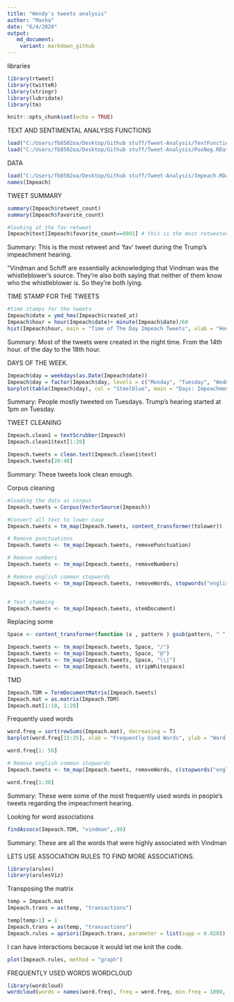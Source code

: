 ```yaml
---
title: "Wendy's tweets analysis"
author: "Masha"
date: "6/4/2020"
output:  
   md_document:
    variant: markdown_github
---
```

libraries 
```r
library(rtweet)
library(twitteR)
library(stringr)
library(lubridate)
library(tm)
```

```r
knitr::opts_chunk$set(echo = TRUE)
```
TEXT AND SENTIMENTAL ANALYSIS FUNCTIONS
```r
load("C:/Users/fb8502oa/Desktop/Github stuff/Tweet-Analysis/TextFunctions.RData")
load("C:/Users/fb8502oa/Desktop/Github stuff/Tweet-Analysis/PosNeg.RData")
```

DATA
```r
load("C:/Users/fb8502oa/Desktop/Github stuff/Tweet-Analysis/Impeach.RData")
names(Impeach)
```

TWEET SUMMARY
```r
summary(Impeach$retweet_count)
summary(Impeach$favorite_count)
```
```r
#looking at the fav retweet
Impeach$text[Impeach$favorite_count==8991] # this is the most retweeted tweet
```

Summary: This is the most retweet and 'fav' tweet during the Trump's impeachment hearing.

"Vindman and Schiff are essentially acknowledging that Vindman was the whistleblower’s source. They’re also both saying that neither of them know who the whistleblower is. So they’re both lying.


TIME STAMP FOR THE TWEETS
```r
#time stamps for the tweets
Impeach$date = ymd_hms(Impeach$created_at)
Impeach$hour = hour(Impeach$date)+ minute(Impeach$date)/60
hist(Impeach$hour, main = "Time of The Day Impeach Tweets", xlab = "Hours of The Day,", col = "steelblue", breaks =24)
```

Summary:
Most of the tweets were created in the night time. From the 14th hour. of the day to the 18th hour.

DAYS OF THE WEEK.
```r
Impeach$day = weekdays(as.Date(Impeach$date))
Impeach$day = factor(Impeach$day, levels = c("Monday", "Tuesday", "Wednesday", "Thursday", "Friday", "Saturday", "Sunday"))
barplot(table(Impeach$day), col = "Steelblue", main = "Days: Impeachment Tweets")
```
Summary: 
People mostly tweeted on Tuesdays.
Trump's hearing started at 1pm on Tuesday.


TWEET CLEANING
```r
Impeach.clean1 = textScrubber(Impeach)
Impeach.clean1$text[1:20]
```

```r
Impeach.tweets = clean.text(Impeach.clean1$text)
Impeach.tweets[20:40]
```
Summary:
These tweets look clean enough.


Corpus cleaning 
```r
#loading the data as corpus
Impeach.tweets = Corpus(VectorSource(Impeach))

#Convert all text to lower case
Impeach.tweets = tm_map(Impeach.tweets, content_transformer(tolower))

# Remove punctuations
Impeach.tweets <- tm_map(Impeach.tweets, removePunctuation)

# Remove numbers
Impeach.tweets <- tm_map(Impeach.tweets, removeNumbers)

# Remove english common stopwords
Impeach.tweets <- tm_map(Impeach.tweets, removeWords, stopwords("english"))


# Text stemming
Impeach.tweets <- tm_map(Impeach.tweets, stemDocument)

```


Replacing some
```r
Space <- content_transformer(function (x , pattern ) gsub(pattern, " ", x))

Impeach.tweets <- tm_map(Impeach.tweets, Space, "/")
Impeach.tweets <- tm_map(Impeach.tweets, Space, "@")
Impeach.tweets <- tm_map(Impeach.tweets, Space, "\\|")
Impeach.tweets <- tm_map(Impeach.tweets, stripWhitespace)

```

TMD
```r
Impeach.TDM = TermDocumentMatrix(Impeach.tweets)
Impeach.mat = as.matrix(Impeach.TDM)
Impeach.mat[1:10, 1:20]
```

Frequently used words
```r
word.freq = sort(rowSums(Impeach.mat), decreasing = T)
barplot(word.freq[15:25], xlab = "Frequently Used Words", ylab = "Word Frequency", col = "Steelblue")
```


```r
word.freq[1: 50]
```

```r
# Remove english common stopwords
Impeach.tweets <- tm_map(Impeach.tweets, removeWords, c(stopwords("english"), "will", "use","today", "can", "come", "think", "watch", "day", "app"))
```

```r
word.freq[1:30]
```

Summary:
These were some of the most frequently used words in people's tweets regarding the impeachment hearing.


Looking for word associations
```r
findAssocs(Impeach.TDM, "vindman",.99)
```

Summary:
These are all the words that were highly associated with Vindman


LETS USE ASSOCIATION RULES TO FIND MORE ASSOCIATIONS.

```r
library(arules)
library(arulesViz)
```

Transposing the matrix
```r
temp = Impeach.mat
Impeach.trans = as(temp, "transactions")
```

```r
temp[temp>1] = 1
Impeach.trans = as(temp, "transactions")
Impeach.rules = apriori(Impeach.trans, parameter = list(supp = 0.020))
```

I can have interactions because it would let me knit the code.
```r
plot(Impeach.rules, method = "graph")
```



FREQUENTLY USED WORDS WORDCLOUD
```r
library(wordcloud)
wordcloud(words = names(word.freq), freq = word.freq, min.freq = 1000, col = rainbow(1000))
```
